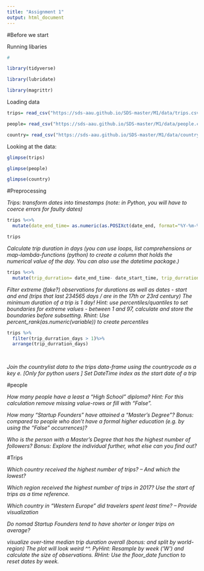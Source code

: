 ```yaml
---
title: "Assignment 1"
output: html_document
---
```


#Before we start

Running libaries 

```r
#

library(tidyverse)

library(lubridate)

library(magrittr)

```


Loading data 

```r
trips= read_csv("https://sds-aau.github.io/SDS-master/M1/data/trips.csv")

people= read_csv("https://sds-aau.github.io/SDS-master/M1/data/people.csv")

country= read_csv("https://sds-aau.github.io/SDS-master/M1/data/countrylist.csv")

```


Looking at the data: 

```r
glimpse(trips)

glimpse(people)

glimpse(country)
```



#Preprocessing

*Trips: transform dates into timestamps (note: in Python, you will have to coerce errors for faulty dates)*

```r
trips %<>%
  mutate(date_end_time= as.numeric(as.POSIXct(date_end, format="%Y-%m-%d")), date_start_time=as.numeric(as.POSIXct(date_start, format="%Y-%m-%d")))

trips

```


*Calculate trip duration in days (you can use loops, list comprehensions or map-lambda-functions (python) to create a column that holds the numerical value of the day. You can also use the datetime package.)*

```r
trips %<>% 
  mutate(trip_durration= date_end_time- date_start_time, trip_durration_days= trip_durration/86400)
```




*Filter extreme (fake?) observations for durations as well as dates - start and end (trips that last 234565 days / are in the 17th or 23rd century) The minimum duration of a trip is 1 day! Hint: use percentiles/quantiles to set boundaries for extreme values - between 1 and 97, calculate and store the boundaries before subsetting. Rhint: Use percent_rank(as.numeric(variable)) to create percentiles*

```r
trips %>%
  filter(trip_durration_days > 1)%>%
  arrange(trip_durration_days)
  
  

```



*Join the countrylist data to the trips data-frame using the countrycode as a key e. [Only for python users ] Set DateTime index as the start date of a trip*


#people 

*How many people have a least a “High School” diploma? Hint: For this calculation remove missing value-rows or fill with “False”.*

*How many “Startup Founders” have attained a “Master’s Degree”? Bonus: compared to people who don’t have a formal higher education (e.g. by using the “False” occurrences)?*

*Who is the person with a Master’s Degree that has the highest number of followers? Bonus: Explore the individual further, what else can you find out?*


#Trips

*Which country received the highest number of trips? – And which the lowest?*

*Which region received the highest number of trips in 2017? Use the start of trips as a time reference.*

*Which country in “Western Europe” did travelers spent least time? – Provide visualization*

*Do nomad Startup Founders tend to have shorter or longer trips on average?*

*visualize over-time median trip duration overall (bonus: and split by world-region) The plot will look weird ^^. PyHint: Resample by week (‘W’) and calculate the size of observations. RHint: Use the floor_date function to reset dates by week.*
